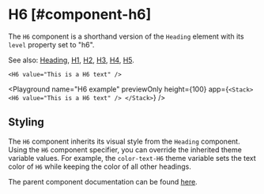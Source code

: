 
# H6 [#component-h6]

The `H6` component is a shorthand version of the `Heading` element with its `level` property set to "h6".

See also: [Heading](./Heading), [H1](./H1), [H2](./H2), [H3](./H3), [H4](./H4), [H5](./H5).

```ueml copy
<H6 value="This is a H6 text" />
```

<Playground
  name="H6 example"
  previewOnly
  height={100}
  app={`
  <Stack>
    <H6 value="This is a H6 text" />
  </Stack>
  `}
/>

## Styling

The `H6` component inherits its visual style from the `Heading` component.
Using the `H6` component specifier, you can override the inherited theme variable values.
For example, the `color-text-H6` theme variable sets the text color of `H6` while keeping the color of all other headings.


The parent component documentation can be found [here](./Heading.mdx).